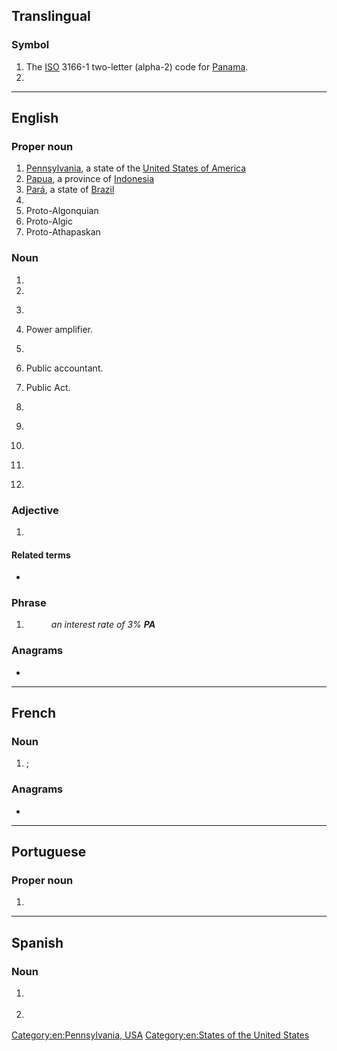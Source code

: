 {{also|Appendix:Variations of "pa"}}
==Translingual==
{{wikipedia|Pa}}

===Symbol===
{{head|mul|symbol}}

# The [[ISO]] 3166-1 two-letter (alpha-2) code for [[Panama]].
# {{SI-unit-abb|peta|ampere|[[electrical current]]}}

----

==English==

===Proper noun===
{{en-proper noun}}

# [[Pennsylvania]], a state of the [[United States of America]]
# [[Papua]], a province of [[Indonesia]]
# [[Pará]], a state of [[Brazil]]
# {{w|Palestinian Authority}}
# Proto-Algonquian {{qualifier|sometimes abbreviated PAn to distinguish it from Proto-Algic, but usually just abbreviated PA with Proto-Algic being abbreviated PAc}}
# Proto-Algic {{qualifier|sometimes abbreviated PAc to distinguish it from Proto-Algonquian}}
# Proto-Athapaskan

===Noun===
{{en-noun|~}}

# {{initialism of|en|public address system|public address}}
# {{initialism of|en|personal assistant}}
# {{initialism of|en|[[personal]] [[appearance]]}} {{gloss|when a celebrity visits a public event}}
# Power amplifier.
# {{initialism of|en|Prince Albert}} {{gloss|type of piercing}}
# Public accountant.
# {{lb|en|legal}} Public Act.
# {{initialism of|en|physician assistant}}
# {{lb|en|organic compound}} {{initialism of|en|polyamide}}
# {{lb|en|chemistry}} {{initialism of|en|[[pyrrolizidine]] [[alkaloid]]}}
# {{initialism of|en|Peano arithmetic}}
# {{lb|en|anatomy}} {{initialism of|en|pulmonary artery}}

===Adjective===
{{en-adj|-}}

# {{lb|en|medicine}} {{initialism of|en|posteroanterior}}

====Related terms====
* {{sense|posteroanterior}} {{l|en|AP|t=anteroposterior}}

===Phrase===
{{en-phrase}}

# {{initialism of|en|per annum}}
#: ''an interest rate of 3% '''PA'''''

===Anagrams===
* {{anagrams|en|a=ap|A&P|AP|Ap|ap|ap.}}

[[Category:en:Pennsylvania, USA]]
[[Category:en:States of the United States]]

----

==French==

===Noun===
{{fr-noun|m|PA}}

# {{l|en|CV|gloss=[[aircraft carrier]]}}; {{initialism of|fr|porte-avions}}

===Anagrams===
* {{l|fr|AP}}

----

==Portuguese==

===Proper noun===
{{pt-proper noun|m}}

# {{abbreviation of|pt|Pará|gloss=Brazilian state}}

----

==Spanish==

===Noun===
{{es-noun|f|PA}}

# {{lb|es|medicine}} {{initialism of|es|presión arterial}}
# {{lb|es|biology}} {{initialism of|es|potencial de acción}}